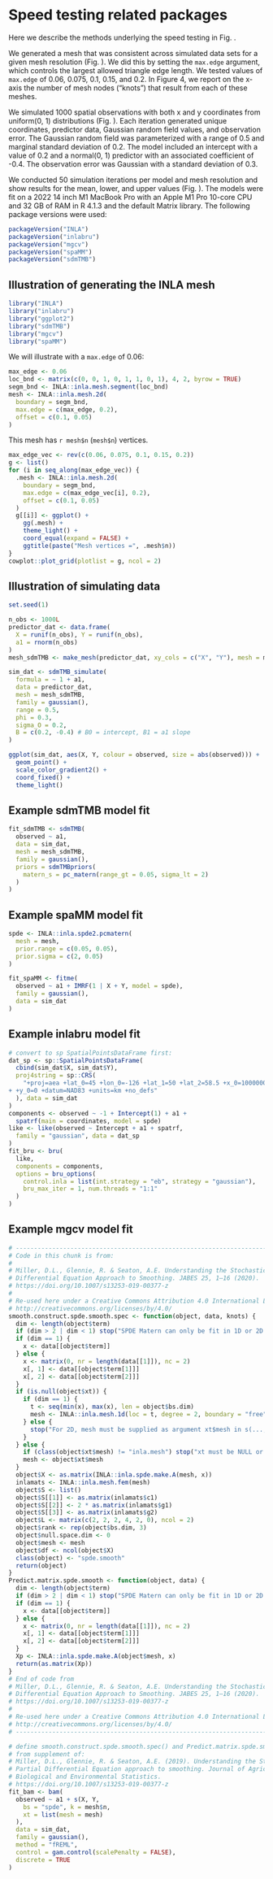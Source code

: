 \clearpage
# Speed testing related packages {#app:speed}

Here we describe the methods underlying the speed testing in Fig.\ \ref{fig:timing}.

We generated a mesh that was consistent across simulated data sets for a given mesh resolution (Fig.\ \ref{fig:mesh-vis-timing}).
We did this by setting the `max.edge` argument, which controls the largest allowed triangle edge length.
We tested values of `max.edge` of 0.06, 0.075, 0.1, 0.15, and 0.2.
In Figure 4, we report on the x-axis the number of mesh nodes ("knots") that result from each of these meshes.

We simulated 1000 spatial observations with both x and y coordinates from uniform(0, 1) distributions (Fig.\ \ref{fig:sim-dat-plot-timing}).
Each iteration generated unique coordinates, predictor data, Gaussian random field values, and observation error.
The Gaussian random field was parameterized with a range of 0.5 and marginal standard deviation of 0.2.
The model included an intercept with a value of 0.2 and a normal(0, 1) predictor with an associated coefficient of -0.4.
The observation error was Gaussian with a standard deviation of 0.3.

We conducted 50 simulation iterations per model and mesh resolution and show results for the mean, lower, and upper values (Fig.\ \ref{fig:timing}).
The models were fit on a 2022 14 inch M1 MacBook Pro with an Apple M1 Pro 10-core CPU and 32 GB of RAM in R 4.1.3 and the default Matrix library. The following package versions were used:

```r
packageVersion("INLA")
packageVersion("inlabru")
packageVersion("mgcv")
packageVersion("spaMM")
packageVersion("sdmTMB")
```

## Illustration of generating the INLA mesh

```r
library("INLA")
library("inlabru")
library("ggplot2")
library("sdmTMB")
library("mgcv")
library("spaMM")
```

We will illustrate with a `max.edge` of 0.06:

```r
max_edge <- 0.06
loc_bnd <- matrix(c(0, 0, 1, 0, 1, 1, 0, 1), 4, 2, byrow = TRUE)
segm_bnd <- INLA::inla.mesh.segment(loc_bnd)
mesh <- INLA::inla.mesh.2d(
  boundary = segm_bnd,
  max.edge = c(max_edge, 0.2),
  offset = c(0.1, 0.05)
)
```

This mesh has `r mesh$n` (`mesh$n`) vertices.

<!-- Here are the other meshes used from least to most vertices: -->

```r
max_edge_vec <- rev(c(0.06, 0.075, 0.1, 0.15, 0.2))
g <- list()
for (i in seq_along(max_edge_vec)) {
  .mesh <- INLA::inla.mesh.2d(
    boundary = segm_bnd,
    max.edge = c(max_edge_vec[i], 0.2),
    offset = c(0.1, 0.05)
  )
  g[[i]] <- ggplot() +
    gg(.mesh) +
    theme_light() +
    coord_equal(expand = FALSE) +
    ggtitle(paste("Mesh vertices =", .mesh$n))
}
cowplot::plot_grid(plotlist = g, ncol = 2)
```

\clearpage

## Illustration of simulating data

```r
set.seed(1)

n_obs <- 1000L
predictor_dat <- data.frame(
  X = runif(n_obs), Y = runif(n_obs),
  a1 = rnorm(n_obs)
)
mesh_sdmTMB <- make_mesh(predictor_dat, xy_cols = c("X", "Y"), mesh = mesh)

sim_dat <- sdmTMB_simulate(
  formula = ~ 1 + a1,
  data = predictor_dat,
  mesh = mesh_sdmTMB,
  family = gaussian(),
  range = 0.5,
  phi = 0.3,
  sigma_O = 0.2,
  B = c(0.2, -0.4) # B0 = intercept, B1 = a1 slope
)
```

<!-- Look at the simulated data: -->

```r
ggplot(sim_dat, aes(X, Y, colour = observed, size = abs(observed))) +
  geom_point() +
  scale_color_gradient2() +
  coord_fixed() +
  theme_light()
```

## Example sdmTMB model fit

```r
fit_sdmTMB <- sdmTMB(
  observed ~ a1,
  data = sim_dat, 
  mesh = mesh_sdmTMB, 
  family = gaussian(),
  priors = sdmTMBpriors(
    matern_s = pc_matern(range_gt = 0.05, sigma_lt = 2)
  )
)
```

## Example spaMM model fit

```r
spde <- INLA::inla.spde2.pcmatern(
  mesh = mesh,
  prior.range = c(0.05, 0.05),
  prior.sigma = c(2, 0.05)
)

fit_spaMM <- fitme(
  observed ~ a1 + IMRF(1 | X + Y, model = spde),
  family = gaussian(), 
  data = sim_dat
)
```

## Example inlabru model fit

```r
# convert to sp SpatialPointsDataFrame first:
dat_sp <- sp::SpatialPointsDataFrame(
  cbind(sim_dat$X, sim_dat$Y),
  proj4string = sp::CRS(
    "+proj=aea +lat_0=45 +lon_0=-126 +lat_1=50 +lat_2=58.5 +x_0=1000000
+ +y_0=0 +datum=NAD83 +units=km +no_defs"
  ), data = sim_dat
)
components <- observed ~ -1 + Intercept(1) + a1 +
  spatrf(main = coordinates, model = spde)
like <- like(observed ~ Intercept + a1 + spatrf,
  family = "gaussian", data = dat_sp
)
fit_bru <- bru(
  like,
  components = components,
  options = bru_options(
    control.inla = list(int.strategy = "eb", strategy = "gaussian"),
    bru_max_iter = 1, num.threads = "1:1"
  )
)
```

## Example mgcv model fit

```r
# -------------------------------------------------------------------------
# Code in this chunk is from:
#
# Miller, D.L., Glennie, R. & Seaton, A.E. Understanding the Stochastic Partial
# Differential Equation Approach to Smoothing. JABES 25, 1–16 (2020).
# https://doi.org/10.1007/s13253-019-00377-z
#
# Re-used here under a Creative Commons Attribution 4.0 International License
# http://creativecommons.org/licenses/by/4.0/
smooth.construct.spde.smooth.spec <- function(object, data, knots) {
  dim <- length(object$term)
  if (dim > 2 | dim < 1) stop("SPDE Matern can only be fit in 1D or 2D.")
  if (dim == 1) {
    x <- data[[object$term]]
  } else {
    x <- matrix(0, nr = length(data[[1]]), nc = 2)
    x[, 1] <- data[[object$term[1]]]
    x[, 2] <- data[[object$term[2]]]
  }
  if (is.null(object$xt)) {
    if (dim == 1) {
      t <- seq(min(x), max(x), len = object$bs.dim)
      mesh <- INLA::inla.mesh.1d(loc = t, degree = 2, boundary = "free")
    } else {
      stop("For 2D, mesh must be supplied as argument xt$mesh in s(...,xt = )")
    }
  } else {
    if (class(object$xt$mesh) != "inla.mesh") stop("xt must be NULL or an inla.mesh object")
    mesh <- object$xt$mesh
  }
  object$X <- as.matrix(INLA::inla.spde.make.A(mesh, x))
  inlamats <- INLA::inla.mesh.fem(mesh)
  object$S <- list()
  object$S[[1]] <- as.matrix(inlamats$c1)
  object$S[[2]] <- 2 * as.matrix(inlamats$g1)
  object$S[[3]] <- as.matrix(inlamats$g2)
  object$L <- matrix(c(2, 2, 2, 4, 2, 0), ncol = 2)
  object$rank <- rep(object$bs.dim, 3)
  object$null.space.dim <- 0
  object$mesh <- mesh
  object$df <- ncol(object$X)
  class(object) <- "spde.smooth"
  return(object)
}
Predict.matrix.spde.smooth <- function(object, data) {
  dim <- length(object$term)
  if (dim > 2 | dim < 1) stop("SPDE Matern can only be fit in 1D or 2D.")
  if (dim == 1) {
    x <- data[[object$term]]
  } else {
    x <- matrix(0, nr = length(data[[1]]), nc = 2)
    x[, 1] <- data[[object$term[1]]]
    x[, 2] <- data[[object$term[2]]]
  }
  Xp <- INLA::inla.spde.make.A(object$mesh, x)
  return(as.matrix(Xp))
}
# End of code from
# Miller, D.L., Glennie, R. & Seaton, A.E. Understanding the Stochastic Partial
# Differential Equation Approach to Smoothing. JABES 25, 1–16 (2020).
# https://doi.org/10.1007/s13253-019-00377-z
#
# Re-used here under a Creative Commons Attribution 4.0 International License
# http://creativecommons.org/licenses/by/4.0/
# -------------------------------------------------------------------------
```

```r
# define smooth.construct.spde.smooth.spec() and Predict.matrix.spde.smooth():
# from supplement of:
# Miller, D.L., Glennie, R. & Seaton, A.E. (2019). Understanding the Stochastic
# Partial Differential Equation approach to smoothing. Journal of Agricultural,
# Biological and Environmental Statistics.
# https://doi.org/10.1007/s13253-019-00377-z
fit_bam <- bam(
  observed ~ a1 + s(X, Y,
    bs = "spde", k = mesh$n,
    xt = list(mesh = mesh)
  ),
  data = sim_dat,
  family = gaussian(),
  method = "fREML",
  control = gam.control(scalePenalty = FALSE), 
  discrete = TRUE
)
```

\clearpage
